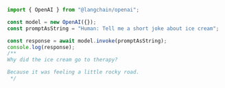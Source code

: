 ```typescript
import { OpenAI } from "@langchain/openai";

const model = new OpenAI({});
const promptAsString = "Human: Tell me a short joke about ice cream";

const response = await model.invoke(promptAsString);
console.log(response);
/**
Why did the ice cream go to therapy?

Because it was feeling a little rocky road.
 */
```

